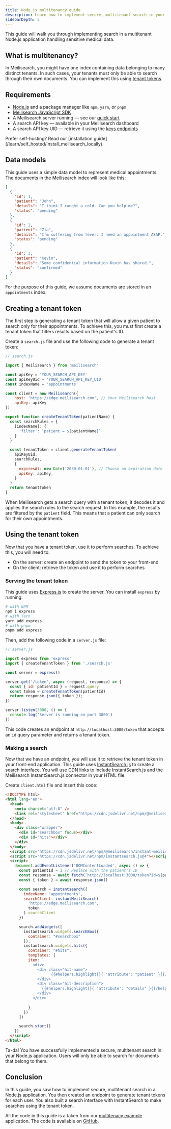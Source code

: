 ```yaml
---
title: Node.js multitenancy guide
description: Learn how to implement secure, multitenant search in your Node.js applications.
sidebarDepth: 3
---
```


This guide will walk you through implementing search in a multitenant Node.js application handling sensitive medical data.

## What is multitenancy?

In Meilisearch, you might have one index containing data belonging to many distinct tenants. In such cases, your tenants must only be able to search through their own documents. You can implement this using [tenant tokens](/learn/security/multitenancy_tenant_tokens).

## Requirements

- [Node.js](https://nodejs.org/en) and a package manager like `npm`, `yarn`, or `pnpm`
- [Meilisearch JavaScript SDK](/learn/resources/sdks)
- A Meilisearch server running — see our [quick start](/learn/getting_started/cloud_quick_start)
- A search API key — available in your Meilisearch dashboard
- A search API key UID — retrieve it using the [keys endpoints](/reference/api/keys)

<Tip>
Prefer self-hosting? Read our [installation guide](/learn/self_hosted/install_meilisearch_locally).
</Tip>

## Data models

This guide uses a simple data model to represent medical appointments. The documents in the Meilisearch index will look like this:

```json
[
  {
    "id": 1,
    "patient": "John",
    "details": "I think I caught a cold. Can you help me?",
    "status": "pending"
  },
  {
    "id": 2,
    "patient": "Zia",
    "details": "I'm suffering from fever. I need an appointment ASAP.",
    "status": "pending"
  },
  {
    "id": 3,
    "patient": "Kevin",
    "details": "Some confidential information Kevin has shared.",
    "status": "confirmed"
  }
]
```

For the purpose of this guide, we assume documents are stored in an `appointments` index.

## Creating a tenant token

The first step is generating a tenant token that will allow a given patient to search only for their appointments. To achieve this, you must first create a tenant token that filters results based on the patient's ID.

Create a `search.js` file and use the following code to generate a tenant token:

```js
// search.js

import { Meilisearch } from 'meilisearch'

const apiKey = 'YOUR_SEARCH_API_KEY'
const apiKeyUid = 'YOUR_SEARCH_API_KEY_UID'
const indexName = 'appointments'

const client = new Meilisearch({
	host: 'https://edge.meilisearch.com', // Your Meilisearch host
	apiKey: apiKey
})

export function createTenantToken(patientName) {
  const searchRules = {
    [indexName]: {
      'filter': `patient = ${patientName}`
    }
  }

  const tenantToken = client.generateTenantToken(
    apiKeyUid,
    searchRules,
    {
      expiresAt: new Date('2030-01-01'), // Choose an expiration date
      apiKey: apiKey,
    }
  )
  return tenantToken
}
```

When Meilisearch gets a search query with a tenant token, it decodes it and applies the search rules to the search request. In this example, the results are filtered by the `patient` field. This means that a patient can only search for their own appointments.

## Using the tenant token

Now that you have a tenant token, use it to perform searches. To achieve this, you will need to:
- On the server: create an endpoint to send the token to your front-end
- On the client: retrieve the token and use it to perform searches

### Serving the tenant token

This guide uses [Express.js](https://expressjs.com/en/starter/installing.html) to create the server. You can install `express` by running:

```sh
# with NPM
npm i express
# with Yarn
yarn add express
# with pnpm
pnpm add express
```

Then, add the following code in a `server.js` file:

```js
// server.js

import express from 'express'
import { createTenantToken } from './search.js'

const server = express()

server.get('/token', async (request, response) => {
  const { id: patientId } = request.query
  const token = createTenantToken(patientId)
  return response.json({ token });
})

server.listen(3000, () => {
  console.log('Server is running on port 3000')
})
```

This code creates an endpoint at `http://localhost:3000/token` that accepts an `id` query parameter and returns a tenant token.

### Making a search

Now that we have an endpoint, you will use it to retrieve the tenant token in your front-end application. This guide uses [InstantSearch.js](/guides/front_end/front_end_integration) to create a search interface. You will use CDN links to include InstantSearch.js and the Meilisearch InstantSearch.js connector in your HTML file.

Create `client.html` file and insert this code:

```html
<!DOCTYPE html>
<html lang="en">
  <head>
    <meta charset="utf-8" />
    <link rel="stylesheet" href="https://cdn.jsdelivr.net/npm/@meilisearch/instant-meilisearch/templates/basic_search.css" />
  </head>
  <body>
    <div class="wrapper">
      <div id="searchbox" focus></div>
      <div id="hits"></div>
    </div>
  </body>
  <script src="https://cdn.jsdelivr.net/npm/@meilisearch/instant-meilisearch/dist/instant-meilisearch.umd.min.js"></script>
  <script src="https://cdn.jsdelivr.net/npm/instantsearch.js@4"></script>
  <script>
    document.addEventListener('DOMContentLoaded', async () => {
      const patientId = 1 // Replace with the patient's ID
      const response = await fetch(`http://localhost:3000/token?id=${patientId}`)
      const { token } = await response.json()

      const search = instantsearch({
        indexName: 'appointments',
        searchClient: instantMeiliSearch(
          'https://edge.meilisearch.com',
          token
        ).searchClient
      })

      search.addWidgets([
        instantsearch.widgets.searchBox({
          container: "#searchbox"
        }),
        instantsearch.widgets.hits({
          container: "#hits",
          templates: {
          item: `
            <div>
              <div class="hit-name">
                    {{#helpers.highlight}}{ "attribute": "patient" }{{/helpers.highlight}}
              </div>
              <div class="hit-description">
                {{#helpers.highlight}}{ "attribute": "details" }{{/helpers.highlight}}
              </div>
            </div>
          `
          }
        })
      ])

      search.start()
    })
  </script>
</html>
```

Ta-da! You have successfully implemented a secure, multitenant search in your Node.js application. Users will only be able to search for documents that belong to them.

## Conclusion

In this guide, you saw how to implement secure, multitenant search in a Node.js application. You then created an endpoint to generate tenant tokens for each user. You also built a search interface with InstantSearch to make searches using the tenant token.

All the code in this guide is a taken from our [multitenacy example](https://tenant-token.meilisearch.com/?utm_campaign=oss&utm_source=docs&utm_medium=node-multitenancy) application. The code is available on [GitHub](https://github.com/meilisearch/tutorials/tree/main/src/tenant-token-tutorial).
